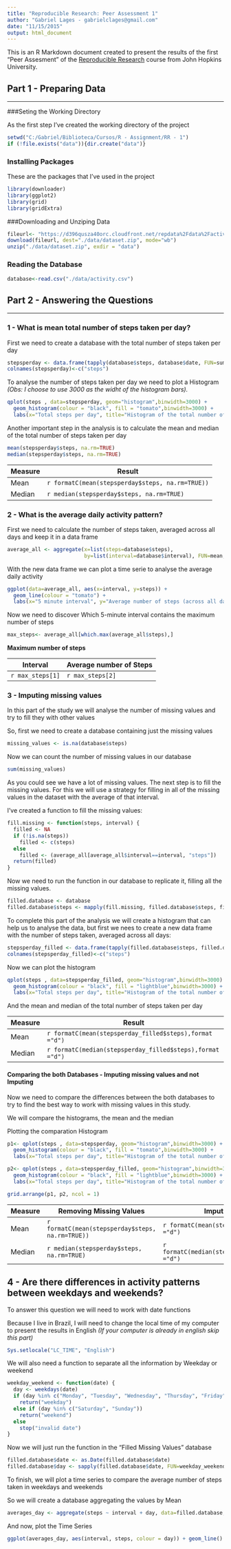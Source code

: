 ```yaml
---
title: "Reproducible Research: Peer Assessment 1"
author: "Gabriel Lages - gabrielclages@gmail.com"
date: "11/15/2015"
output: html_document
---
```


This is an R Markdown document created to present the results of the first "Peer Assesment" of the [Reproducible Research](https://class.coursera.org/repdata-034) course from John Hopkins University.

## Part 1 - Preparing Data
___________________

###Seting the Working Directory

As the first step I've created the working directory of the project

```r
setwd("C:/Gabriel/Biblioteca/Cursos/R - Assignment/RR - 1")
if (!file.exists("data")){dir.create("data")}
```

### Installing Packages

These are the packages that I've used in the project

```r
library(downloader)
library(ggplot2)
library(grid)
library(gridExtra)
```

###Downloading and Unziping Data

```r
fileurl<- "https://d396qusza40orc.cloudfront.net/repdata%2Fdata%2Factivity.zip"
download(fileurl, dest="./data/dataset.zip", mode="wb")
unzip("./data/dataset.zip", exdir = "data")
```

### Reading the Database
```r
database<-read.csv("./data/activity.csv")
```

## Part 2 - Answering the Questions
___________________

### 1 - What is mean total number of steps taken per day?

First we need to create a database with the total number of steps taken per day
```r
stepsperday <- data.frame(tapply(database$steps, database$date, FUN=sum, na.rm=TRUE))
colnames(stepsperday)<-c("steps")
```

To analyse the number of steps taken per day we need to plot a Histogram 
*(Obs: I choose to use 3000 as the widht of the histogram bars).*
```r
qplot(steps , data=stepsperday, geom="histogram",binwidth=3000) +
  geom_histogram(colour = "black", fill = "tomato",binwidth=3000) +
  labs(x="Total steps per day", title="Histogram of the total number of steps taken each day")
```

Another important step in the analysis is to calculate the mean and median of the total number of steps taken per day
```r
mean(stepsperday$steps, na.rm=TRUE)
median(stepsperday$steps, na.rm=TRUE)
```

Measure | Result
--------|---------------------------------------
Mean    | `r formatC(mean(stepsperday$steps, na.rm=TRUE))`
Median  | `r median(stepsperday$steps, na.rm=TRUE)`

### 2 - What is the average daily activity pattern?

First we need to calculate the number of steps taken, averaged across all days and keep it in a data frame

```r
average_all <- aggregate(x=list(steps=database$steps), 
                         by=list(interval=database$interval), FUN=mean, na.rm=TRUE)
```

With the new data frame we can plot a time serie to analyse the average daily activity

```r
ggplot(data=average_all, aes(x=interval, y=steps)) + 
  geom_line(colour = "tomato") + 
  labs(x="5 minute interval", y="Average number of steps (across all days)", title="Average daily activity")
```

Now we need to discover Which 5-minute interval contains the maximum number of steps

```r
max_steps<- average_all[which.max(average_all$steps),]
```

**Maximum number of steps**

Interval           | Average number of Steps
-------------------|---------------------------------------
`r max_steps[1]`   | `r max_steps[2]`

### 3 - Imputing missing values

In this part of the study we will analyse the number of missing values and try to fill they with other values

So, first we need to create a database containing just the missing values
```r
missing_values <- is.na(database$steps)
```

Now we can count the number of missing values in our database
```r
sum(missing_values)
```

As you could see we have a lot of missing values. The next step is to fill the missing values. For this we will use a strategy for filling in all of the missing values in the dataset with the average of that interval.

I've created a function to fill the missing values:
```r
fill.missing <- function(steps, interval) {
  filled <- NA
  if (!is.na(steps))
    filled <- c(steps)
  else
    filled <- (average_all[average_all$interval==interval, "steps"])
  return(filled)
}
```

Now we need to run the function in our database to replicate it, filling all the missing values.
```r
filled.database <- database
filled.database$steps <- mapply(fill.missing, filled.database$steps, filled.database$interval)
```

To complete this part of the analysis we will create a histogram that can help us to analyse the data, but first we nees to create a new data frame with the number of steps taken, averaged across all days:
```r
stepsperday_filled <- data.frame(tapply(filled.database$steps, filled.database$date, FUN=sum, na.rm=TRUE))
colnames(stepsperday_filled)<-c("steps")
```

Now we can plot the histogram
```r
qplot(steps , data=stepsperday_filled, geom="histogram",binwidth=3000) + 
  geom_histogram(colour = "black", fill = "lightblue",binwidth=3000) +
  labs(x="Total steps per day", title="Histogram of the total number of steps taken each day (NA's Filled)")
```

And the mean and median of the total number of steps taken per day

Measure | Result
--------|---------------------------------------
Mean    | `r formatC(mean(stepsperday_filled$steps),format ="d")`
Median  | `r formatC(median(stepsperday_filled$steps),format ="d")`

#### Comparing the both Databases - Imputing missing values and not Imputing

Now we need to compare the differences between the both databases to try to find the best way to work with missing values in this study.

We will compare the histograms, the mean and the median

Plotting the comparation Histogram

```r
p1<- qplot(steps , data=stepsperday, geom="histogram",binwidth=3000) +
  geom_histogram(colour = "black", fill = "tomato",binwidth=3000) +
  labs(x="Total steps per day", title="Histogram of the total number of steps taken each day")

p2<- qplot(steps , data=stepsperday_filled, geom="histogram",binwidth=3000) +
  geom_histogram(colour = "black", fill = "lightblue",binwidth=3000) +
  labs(x="Total steps per day", title="Histogram of the total number of steps taken each day (NA's Filled)")

grid.arrange(p1, p2, ncol = 1)
```

Measure | Removing Missing Values|Imputing Missing Values
--------|------------------------|-----------------------------------
Mean    |  `r formatC(mean(stepsperday$steps, na.rm=TRUE))`|`r formatC(mean(stepsperday_filled$steps),format ="d")`
Median  | `r median(stepsperday$steps, na.rm=TRUE)`|`r formatC(median(stepsperday_filled$steps),format ="d")`

## 4 - Are there differences in activity patterns between weekdays and weekends?

To answer this question we will need to work with date functions

Because I live in Brazil, I will need to change the local time of my computer to present the results in English *(If your computer is already in english skip this part)*
```r
Sys.setlocale("LC_TIME", "English")
```

We will also need a function to separate all the information by Weekday or weekend
```r
weekday_weekend <- function(date) {
  day <- weekdays(date)
  if (day %in% c("Monday", "Tuesday", "Wednesday", "Thursday", "Friday"))
    return("weekday")
  else if (day %in% c("Saturday", "Sunday"))
    return("weekend")
  else
    stop("invalid date")
}
```

Now we will just run the function in the "Filled Missing Values" database

```r
filled.database$date <- as.Date(filled.database$date)
filled.database$day <- sapply(filled.database$date, FUN=weekday_weekend)
```

To finish, we will plot a time series to compare the average number of steps taken in weekdays and weekends

So we will create a database aggregating the values by Mean
```r
averages_day <- aggregate(steps ~ interval + day, data=filled.database, mean)
```

And now, plot the Time Series
```r
ggplot(averages_day, aes(interval, steps, colour = day)) + geom_line() + facet_grid(day ~ .) + labs(x="5 minute interval", y="Average number of steps (across all days)", title="Average weekends x weekdays")
```
